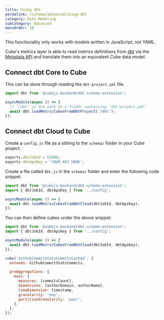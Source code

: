 ```yaml
---
title: Using dbt
permalink: /schema/advanced/using-dbt
category: Data Modeling
subCategory: Advanced
menuOrder: 10
---
```


<InfoBox>

This functionality only works with models written in JavaScript, not YAML.

</InfoBox>

Cube's metrics layer is able to read metrics definitions from [dbt][dbt] via the
[Metadata API][dbt-docs-metadata-api] and translate them into an equivalent Cube
data model.

## Connect dbt Core to Cube

This can be done through reading the `dbt-project.yml` file.

```javascript
import dbt from '@cubejs-backend/dbt-schema-extension';

asyncModule(async () => {
  // `/dbt` is the path to a folder containing `dbt-project.yml`
  await dbt.loadMetricCubesFromDbtProject('/dbt');
});
```

## Connect dbt Cloud to Cube

Create a `config.js` file as a sibling to the `schema/` folder in your Cube
project:

```javascript
exports.dbtJobId = 65806;
exports.dbtApiKey = 'YOUR_KEY_HERE';
```

Create a file called `dbt.js` in the `schema/` folder and enter the following
code snippet:

```javascript
import dbt from '@cubejs-backend/dbt-schema-extension';
import { dbtJobId, dbtApiKey } from '../config';

asyncModule(async () => {
  await dbt.loadMetricCubesFromDbtCloud(dbtJobId, dbtApiKey);
});
```

You can then define cubes under the above snippet:

```javascript
import dbt from '@cubejs-backend/dbt-schema-extension';
import { dbtJobId, dbtApiKey } from '../config';

asyncModule(async () => {
  await dbt.loadMetricCubesFromDbtCloud(dbtJobId, dbtApiKey);
});

cube('GithubCommitStatsCommitsCached', {
  extends: GithubCommitStatsCommits,

  preAggregations: {
    main: {
      measures: [commitsCount],
      dimensions: [authorDomain, authorName],
      timeDimension: timestamp,
      granularity: 'day',
      partitionGranularity: 'year',
    },
  },
});
```

[dbt]: https://www.getdbt.com/
[dbt-docs-metadata-api]:
  https://docs.getdbt.com/docs/dbt-cloud-apis/metadata-api

